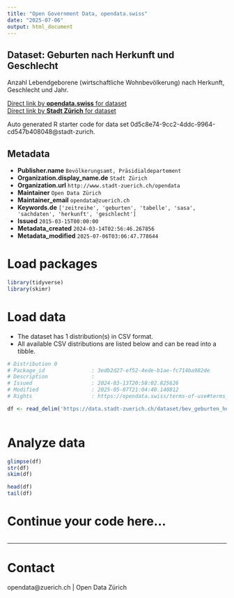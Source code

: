 ```yaml
---
title: "Open Government Data, opendata.swiss"
date: "2025-07-06"
output: html_document
---
```


## Dataset: Geburten nach Herkunft und Geschlecht


Anzahl Lebendgeborene (wirtschaftliche Wohnbevölkerung) nach Herkunft, Geschlecht und Jahr.


[Direct link by **opendata.swiss** for dataset](https://opendata.swiss/de/dataset/geburten-nach-herkunft-und-geschlecht-seit-1934)<br>
[Direct link by **Stadt Zürich** for dataset](https://data.stadt-zuerich.ch/dataset/bev_geburten_herkunft_geschlecht_seit1934_od4001)

Auto generated R starter code for data set 0d5c8e74-9cc2-4ddc-9964-cd547b408048@stadt-zurich.

## Metadata

- **Publisher.name** `Bevölkerungsamt, Präsidialdepartement`
- **Organization.display_name.de** `Stadt Zürich`
- **Organization.url** `http://www.stadt-zuerich.ch/opendata`
- **Maintainer** `Open Data Zürich`
- **Maintainer_email** `opendata@zuerich.ch`
- **Keywords.de** `['zeitreihe', 'geburten', 'tabelle', 'sasa', 'sachdaten', 'herkunft', 'geschlecht']`
- **Issued** `2015-03-15T00:00:00`
- **Metadata_created** `2024-03-14T02:56:46.267856`
- **Metadata_modified** `2025-07-06T03:06:47.778644`


# Load packages

```r

library(tidyverse)
library(skimr)

```

# Load data

-   The dataset has 1 distribution(s) in CSV format.
-   All available CSV distributions are listed below and can be read into a tibble.

```r

# Distribution 0
# Package_id               : 3edb2d27-ef52-4ede-b1ae-fc714ba982de
# Description              : 
# Issued                   : 2024-03-13T20:58:02.825626
# Modified                 : 2025-05-07T21:04:40.140812
# Rights                   : https://opendata.swiss/terms-of-use#terms_open

df <- read_delim('https://data.stadt-zuerich.ch/dataset/bev_geburten_herkunft_geschlecht_seit1934_od4001/download/BEV400OD4001.csv')



```

# Analyze data

```r

glimpse(df)
str(df)
skim(df)

head(df)
tail(df)

```

# Continue your code here...

```r

```

------------------------------------------------------------------------

# Contact

opendata@zuerich.ch | Open Data Zürich
